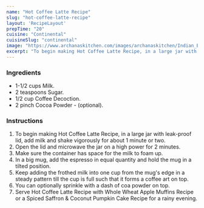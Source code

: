 ---
name: "Hot Coffee Latte Recipe"
slug: "hot-coffee-latte-recipe"
layout: 'RecipeLayout'
prepTime: "20"
cuisine: "Continental"
cuisineSlug: "continental"
image: "https://www.archanaskitchen.com/images/archanaskitchen/Indian_Beverages/hot_coffee_latte_recipe.jpg"
excerpt: "To begin making Hot Coffee Latte Recipe, in a large jar with leak-proof lid, add milk and shake vigorously for about 1 minute or two"
---

### Ingredients

- 1-1/2 cups Milk.
- 2 teaspoons Sugar.
- 1/2 cup Coffee Decoction.
- 2 pinch Cocoa Powder - (optional).

### Instructions

1. To begin making Hot Coffee Latte Recipe, in a large jar with leak-proof lid, add milk and shake vigorously for about 1 minute or two.
1. Open the lid and microwave the jar on a high power for 2 minutes.
1. Make sure the container has space for the milk to foam up.
1. In a big mug, add the espresso in equal quantity and hold the mug in a tilted position.
1. Keep adding the frothed milk into one cup from the mug's edge in a steady pattern till the cup is full such that it forms a coffee art on top.
1. You can optionally sprinkle with a dash of coa powder on top.
1. Serve Hot Coffee Latte Recipe with Whole Wheat Apple Muffins Recipe or a Spiced Saffron & Coconut Pumpkin Cake Recipe for a rainy evening.
